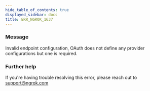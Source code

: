 ```yaml
---
hide_table_of_contents: true
displayed_sidebar: docs
title: ERR_NGROK_1637
---
```




### Message

Invalid endpoint configuration, OAuth does not define any provider configurations but one is required.

<ErrorDetails error="err_ngrok_1637" />

### Further help

If you're having trouble resolving this error, please reach out to [support@ngrok.com](mailto:support@ngrok.com?subject=Help%20with%20ERR_NGROK_1637)
